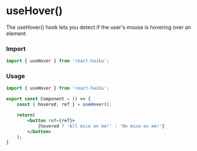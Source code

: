 # useHover()

The useHover() hook lets you detect if the user's mouse is hovering over an element

### Import

```jsx
import { useHover } from 'react-haiku';
```

### Usage


<UseHoverDemo />

```jsx
import { useHover } from 'react-haiku';

export const Component = () => {
    const { hovered, ref } = useHover();

    return(
        <button ref={ref}>
            {hovered ? 'All mice on me!' : 'No mice on me!'}
        </button>
    );
}
```